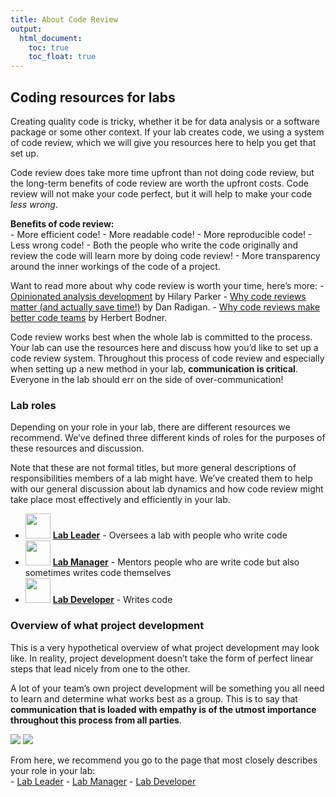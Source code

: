 ```yaml
---
title: About Code Review
output:
  html_document:
    toc: true
    toc_float: true
---
```


## Coding resources for labs

Creating quality code is tricky, whether it be for data analysis or a software package or some other context. If your lab creates code, we using a system of code review, which we will give you resources here to help you get that set up.

Code review does take more time upfront than not doing code review, but the long-term benefits of code review are worth the upfront costs. Code review will not make your code perfect, but it will help to make your code _less wrong_.

**Benefits of code review:**  
- More efficient code!
- More readable code!
- More reproducible code!
- Less wrong code!
- Both the people who write the code originally and review the code will learn more by doing code review!
- More transparency around the inner workings of the code of a project.

Want to read more about why code review is worth your time, here's more:
- [Opinionated analysis development](https://doi.org/10.7287/peerj.preprints.3210v1) by Hilary Parker
- [Why code reviews matter (and actually save time!)](https://www.atlassian.com/agile/software-development/code-reviews) by Dan Radigan.
- [Why code reviews make better code teams](https://simpleprogrammer.com/why-code-reviews-make-better-code-teams/) by Herbert Bodner.

Code review works best when the whole lab is committed to the process. Your lab can use the resources here and discuss how you'd like to set up a code review system.
Throughout this process of code review and especially when setting up a new method in your lab, **communication is critical**. Everyone in the lab should err on the side of over-communication!

### Lab roles

Depending on your role in your lab, there are different resources we recommend. We've defined three different kinds of roles for the purposes of these resources and discussion.

Note that these are not formal titles, but more general descriptions of responsibilities members of a lab might have. We've created them to help with our general discussion about lab dynamics and how code review might take place most effectively and efficiently in your lab.

- <img src='resources/images/leader.png' width = '40px'> [**Lab Leader**](#resources-for-lab-leaders) - Oversees a lab with people who write code
- <img src='resources/images/manager.png' width = '40px'> [**Lab Manager**](#resources-for-lab-managers) - Mentors people who are write code but also sometimes writes code themselves
- <img src='resources/images/developer.png' width = '40px'> [**Lab Developer**](#resources-for-lab-developers) - Writes code

### Overview of what project development

This is a very hypothetical overview of what project development may look like. In reality, project development doesn't take the form of perfect linear steps that lead nicely from one to the other.

A lot of your team's own project development will be something you all need to learn and determine what works best as a group. This is to say that **communication that is loaded with empathy is of the utmost importance throughout this process from all parties**.

![](resources/images/lab_roles_2.png)
![](resources/images/lab_roles_3.png)

From here, we recommend you go to the page that most closely describes your role in your lab:   
- [Lab Leader](lab_leaders.html)
- [Lab Manager](lab_managers.html)
- [Lab Developer](lab_developers.html)

